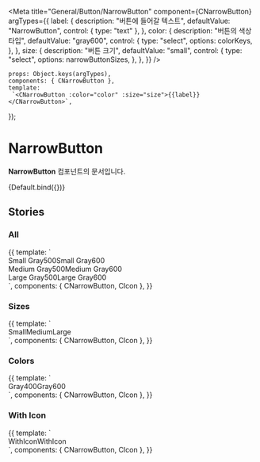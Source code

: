 
<Meta
    title="General/Button/NarrowButton"
    component={CNarrowButton}
    argTypes={{
        label: {
            description: "버튼에 들어갈 텍스트",
            defaultValue: "NarrowButton",
            control: { type: "text" },
        },
        color: {
            description: "버튼의 색상 타입",
            defaultValue: "gray600",
            control: {
                type: "select",
                options: colorKeys,
            },
        },
        size: {
            description: "버튼 크기",
            defaultValue: "small",
            control: {
                type: "select",
                options: narrowButtonSizes,
            },
        },
    }}
/>


    props: Object.keys(argTypes),
    components: { CNarrowButton },
    template:
     `<CNarrowButton :color="color" :size="size">{{label}}</CNarrowButton>`,
});

# NarrowButton

**NarrowButton** 컴포넌트의 문서입니다.

<Story name="Default" height="100px">
  {Default.bind({})}
</Story>

<ArgsTable story="Default" />

## Stories

### All
<Canvas>
    <Story name="All" height="100px">
        {{
            template: `
                <div>
                    <div style="display: flex">
                        <CNarrowButton color="gray400">
                            Small Gray500
                            <template v-slot:right-icon>
                                <CIcon name="IconTextArrowSmallFill" color="gray400" />
                            </template>
                        </CNarrowButton>
                        <CNarrowButton color="gray600">
                            Small Gray600
                            <template v-slot:right-icon>
                                <CIcon name="IconTextArrowSmallFill" color="gray500" />
                            </template>
                        </CNarrowButton>
                    </div>
                    <div style="display: flex">
                        <CNarrowButton color="gray400" size="medium">
                            Medium Gray500
                            <template v-slot:right-icon>
                                <CIcon name="IconTextArrowSmallFill" color="gray400" />
                            </template>
                        </CNarrowButton>
                        <CNarrowButton color="gray600" size="medium">
                            Medium Gray600
                            <template v-slot:right-icon>
                                <CIcon name="IconTextArrowSmallFill" color="gray500" />
                            </template>
                        </CNarrowButton>
                    </div>
                    <div style="display: flex">
                        <CNarrowButton color="gray400" size="large">
                            Large Gray500
                            <template v-slot:right-icon>
                                <CIcon name="IconTextArrowSmallFill" color="gray400" />
                            </template>
                        </CNarrowButton>
                        <CNarrowButton color="gray600" size="large">
                            Large Gray600
                            <template v-slot:right-icon>
                                <CIcon name="IconTextArrowSmallFill" color="gray500" />
                            </template>
                        </CNarrowButton>
                    </div>
                </div>
            `,
            components: { CNarrowButton, CIcon },
        }}
    </Story>
</Canvas>

### Sizes
<Canvas>
    <Story name="Sizes" height="100px">
        {{
            template: `
            <div>
                <div style="display: flex">
                    <CNarrowButton size="small">Small</CNarrowButton>
                    <CNarrowButton size="medium">Medium</CNarrowButton>
                    <CNarrowButton size="large">Large</CNarrowButton>
                </div>
            </div>
        `,
            components: { CNarrowButton, CIcon },
        }}
    </Story>
</Canvas>

### Colors
<Canvas>
    <Story name="Colors" height="100px">
        {{
            template: `
            <div>
                <div style="display: flex">
                    <CNarrowButton color="gray400">Gray400</CNarrowButton>
                    <CNarrowButton color="gray600">Gray600</CNarrowButton>
                </div>
            </div>
        `,
            components: { CNarrowButton, CIcon },
        }}
    </Story>
</Canvas>

### With Icon
<Canvas>
    <Story name="WithIcon" height="100px">
        {{
            template: `
            <div>
                <div style="display: flex">
                    <CNarrowButton color="gray400">
                        <template v-slot:left-icon>
                            <CIcon name="IconPlusSmallLine" color="gray400" />
                        </template>
                        WithIcon
                        <template v-slot:right-icon>
                            <CIcon name="IconTextArrowSmallFill" color="gray400" />
                        </template>
                    </CNarrowButton>
                    <CNarrowButton color="gray600">
                        <template v-slot:left-icon>
                            <CIcon name="IconPlusSmallLine" color="gray500" />
                        </template>
                        WithIcon
                        <template v-slot:right-icon>
                            <CIcon name="IconTextArrowSmallFill" color="gray500" />
                        </template>
                    </CNarrowButton>
                </div>
            </div>
        `,
            components: { CNarrowButton, CIcon },
        }}
    </Story>
</Canvas>
